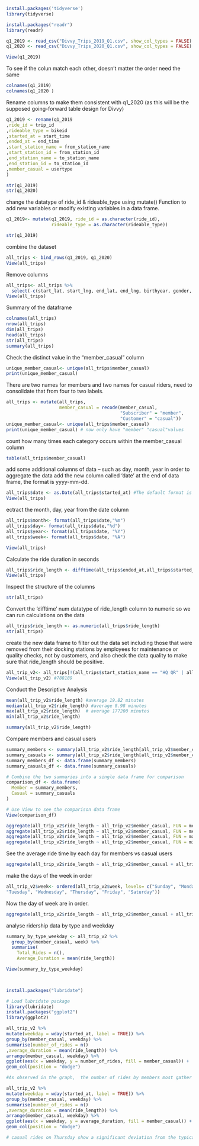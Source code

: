 
```r
install.packages('tidyverse')
library(tidyverse)
```
```r
install.packages("readr")
library(readr)
```


```r
q1_2019 <- read_csv("Divvy_Trips_2019_Q1.csv", show_col_types = FALSE)
q1_2020 <- read_csv("Divvy_Trips_2020_Q1.csv", show_col_types = FALSE)
```

```r
View(q1_2019)
```
To see if the colun match each other, doesn't matter the order need the same

```r
colnames(q1_2019)
colnames(q1_2020 )
```
Rename columns to make them consistent with q1_2020 (as this will be the supposed
going-forward table design for Divvy)

```r
q1_2019 <- rename(q1_2019
,ride_id = trip_id
,rideable_type = bikeid
,started_at = start_time
,ended_at = end_time
,start_station_name = from_station_name
,start_station_id = from_station_id
,end_station_name = to_station_name
,end_station_id = to_station_id
,member_casual = usertype
)
```

```r
str(q1_2019)
str(q1_2020)
```

change the datatype of ride_id & rideable_type
using mutate() Function to add new variables or modify existing variables in a data frame. 

```r
q1_2019<- mutate(q1_2019, ride_id = as.character(ride_id),
                 rideable_type = as.character(rideable_type))

str(q1_2019)
```

combine the dataset
```r
all_trips <- bind_rows(q1_2019, q1_2020)
View(all_trips)
```

Remove columns
```r
all_trips<- all_trips %>%
  select(-c(start_lat, start_lng, end_lat, end_lng, birthyear, gender, "tripduration"))
View(all_trips)
```

Summary of the dataframe
```r
colnames(all_trips)
nrow(all_trips)
dim(all_trips)
head(all_trips)
str(all_trips)
summary(all_trips)
```

Check the distinct value in the "member_casual" column
```r
unique_member_casual<- unique(all_trips$member_casual)
print(unique_member_casual)
```
There are two names for members and two names for casual riders, need to consolidate that from four to two labels.
```r
all_trips <- mutate(all_trips,
                    member_casual = recode(member_casual,
                                           "Subscriber" = "member",
                                           "Customer" = "casual"))
unique_member_casual<- unique(all_trips$member_casual)
print(unique_member_casual) # now only have "member" "casual"values
```

count how many times each category occurs within the member_casual column
```r

table(all_trips$member_casual)
```

add some additional columns of data -- such as day, month, year in order to aggregate the data
add the new column called 'date' at the end of data frame, the format is yyyy-mm-dd.
```r
all_trips$date <- as.Date(all_trips$started_at) #The default format is yyyy-mm-dd
View(all_trips)
```
ectract the month, day, year from the date column 
```r
all_trips$month<- format(all_trips$date,"%m")
all_trips$day<- format(all_trips$date,"%d")
all_trips$year<- format(all_trips$date, "%Y")
all_trips$week<- format(all_trips$date, "%A")
```

```r
View(all_trips)
```

Calculate the ride duration in seconds
```r
all_trips$ride_length <- difftime(all_trips$ended_at,all_trips$started_at)
View(all_trips)
```
Inspect the structure of the columns
```r
str(all_trips)
```

Convert the 'difftime' num datatype of ride_length column  to numeric so we can run calculations on the data
```r
all_trips$ride_length <- as.numeric(all_trips$ride_length)
str(all_trips)
```

create the new data frame to filter out the data set including those that were removed from their docking stations by employees for maintenance or quality checks, not by customers, and also check the data quality to make sure that ride_length should be positive. 

```r
all_trip_v2<- all_trips[!(all_trips$start_station_name == "HQ QR" | all_trips$ride_length < 0 ),]
View(all_trip_v2) #788189
```

Conduct the Descriptive Analysis
```r
mean(all_trip_v2$ride_length) #average 19.82 minutes
median(all_trip_v2$ride_length) #average 8.98 minutes
max(all_trip_v2$ride_length)  # average 177200 minutes
min(all_trip_v2$ride_length)
```
```r
summary(all_trip_v2$ride_length)
```

Compare members and casual users
```r
summary_members <- summary(all_trip_v2$ride_length[all_trip_v2$member_casual == "member"])
summary_casuals <- summary(all_trip_v2$ride_length[all_trip_v2$member_casual == "casual"])
summary_members_df <- data.frame(summary_members)
summary_casuals_df <- data.frame(summary_casuals)

# Combine the two summaries into a single data frame for comparison
comparison_df <- data.frame(
  Member = summary_members,
  Casual = summary_casuals
)

# Use View to see the comparison data frame
View(comparison_df)
```
```r
aggregate(all_trip_v2$ride_length ~ all_trip_v2$member_casual, FUN = mean)
aggregate(all_trip_v2$ride_length ~ all_trip_v2$member_casual, FUN = median)
aggregate(all_trip_v2$ride_length ~ all_trip_v2$member_casual, FUN = max)
aggregate(all_trip_v2$ride_length ~ all_trip_v2$member_casual, FUN = min)

```

See the average ride time by each day for members vs casual users
```r
aggregate(all_trip_v2$ride_length ~ all_trip_v2$member_casual + all_trip_v2$week, FUN = mean)

```

make the days of the week in order
```r
all_trip_v2$week<- ordered(all_trip_v2$week, levels= c("Sunday", "Monday",
"Tuesday", "Wednesday", "Thursday", "Friday", "Saturday"))
```

Now the day of week are in order. 
```r
aggregate(all_trip_v2$ride_length ~ all_trip_v2$member_casual + all_trip_v2$week, FUN = mean)
```

analyse ridership data by type and weekday
```r
summary_by_type_weekday <- all_trip_v2 %>%
  group_by(member_casual, week) %>%
  summarise(
    Total_Rides = n(), 
    Average_Duration = mean(ride_length))

View(summary_by_type_weekday)

    
```
```r
install.packages("lubridate")

# Load lubridate package
library(lubridate)
install.packages("ggplot2")
library(ggplot2)
```


```r

all_trip_v2 %>%
mutate(weekday = wday(started_at, label = TRUE)) %>%
group_by(member_casual, weekday) %>%
summarise(number_of_rides = n()
,average_duration = mean(ride_length)) %>%
arrange(member_casual, weekday) %>%
ggplot(aes(x = weekday, y = number_of_rides, fill = member_casual)) +
geom_col(position = "dodge")

#As observed in the graph,  the number of rides by members most gather on weekdays suggests that most are likely commuters. Whereas the number of rides by casual riders increases on Saturdays and Sundays, indicating that these users may include tourists or infrequent users who utilise the service for leisure activities during weekends.
```


```r
all_trip_v2 %>%
mutate(weekday = wday(started_at, label = TRUE)) %>%
group_by(member_casual, weekday) %>%
summarise(number_of_rides = n()
,average_duration = mean(ride_length)) %>%
arrange(member_casual, weekday) %>%
ggplot(aes(x = weekday, y = average_duration, fill = member_casual)) +
geom_col(position = "dodge")

# casual rides on Thursday show a significant deviation from the typical weekly pattern. In contrast, average duration in member remained consistent throughout the week. This suggest Firstly, there is a possibility of promotional strategies on thursday that are specifically targeted at casuals and Secondly,  The consistent average ride time for members indicate that subscription models may encourage shorter, more frequent usage.

```

